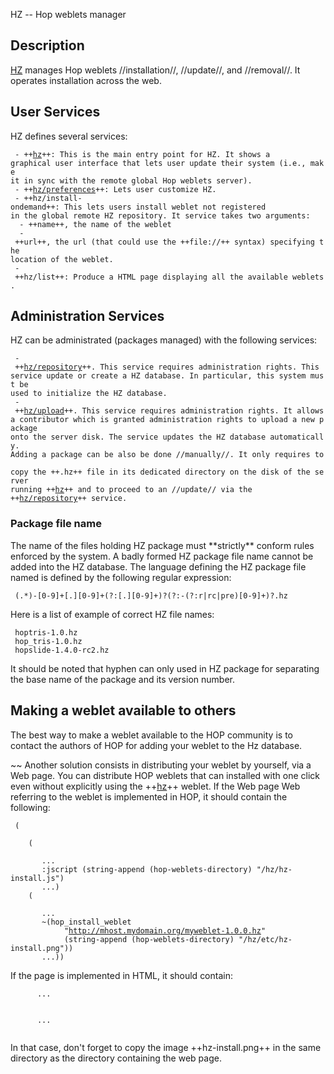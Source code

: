 <doc> HZ -- Hop weblets manager

== Description ==

[[hz|HZ]] manages Hop weblets //installation//, //update//, and //removal//. 
It operates installation across the web.

== User Services ==

HZ defines several services:

  - ++[[hz]]++: This is the main entry point for HZ. It shows a
 graphical user interface that lets user update their system (i.e., make
 it in sync with the remote global Hop weblets server).
  - ++[[hz/preferences]]++: Lets user customize HZ.
  - ++hz/install-ondemand++: This lets users install weblet not registered
 in the global remote HZ repository. It service takes two arguments:
   - ++name++, the name of the weblet
   - ++url++, the url (that could use the ++file://++ syntax) specifying the
 location of the weblet. 
  - ++hz/list++: Produce a HTML page displaying all the available weblets.


== Administration Services ==

HZ can be administrated (packages managed) with the following services:

  - ++[[hz/repository]]++. This service requires administration rights. This
 service update or create a HZ database. In particular, this system must be
 used to initialize the HZ database.
  - ++[[hz/upload]]++. This service requires administration rights. It allows
 a contributor which is granted administration rights to upload a new package 
 onto the server disk. The service updates the HZ database automatically.
 Adding a package can be also be done //manually//. It only requires to 
 copy the ++.hz++ file in its dedicated directory on the disk of the server
 running ++[[hz]]++ and to proceed to an //update// via the 
 ++[[hz/repository]]++ service.


=== Package file name ===

The name of the files holding HZ package must **strictly** conform
rules enforced by the system. A badly formed HZ package file name cannot
be added into the HZ database. The language defining the HZ package file
named is defined by the following regular expression:

  (.*)-[0-9]+[.][0-9]+(?:[.][0-9]+)?(?:-(?:r|rc|pre)[0-9]+)?.hz


Here is a list of example of correct HZ file names:

  hoptris-1.0.hz
  hop_tris-1.0.hz
  hopslide-1.4.0-rc2.hz


It should be noted that hyphen can only used in HZ package for separating
the base name of the package and its version number.

== Making a weblet available to others ==

The best way to make a weblet available to the HOP community is to 
contact the authors of HOP for adding your weblet to the Hz database.

~~ Another solution consists in distributing your weblet by yourself,
via a Web page. You can distribute HOP weblets that can installed with
one click even without explicitly using the ++[[hz]]++ weblet. If the
Web page Web referring to the weblet is implemented in HOP, it should
contain the following:

  (<HTML>
     (<HEAD> 
        ... 
        :jscript (string-append (hop-weblets-directory) "/hz/hz-install.js")
        ...)
     (<BODY> 
        ...
        ~(hop_install_weblet 
             "http://mhost.mydomain.org/myweblet-1.0.0.hz"
             (string-append (hop-weblets-directory) "/hz/etc/hz-install.png"))
        ...))


If the page is implemented in HTML, it should contain:

   <html>
     <head>
       ...
       <script src='/usr/local/share/hop/weblets/hz/hz-install.js'>
       ...
     </head>
     <body>
       ...
       <script>hop_install_weblet( "http://mhost.mydomain.org/myweblet-1.0.0.hz" )</script>
       ...
     </body>
   </body>


In that case, don't forget to copy the image ++hz-install.png++ in the
same directory as the directory containing the web page.
       
</doc>

